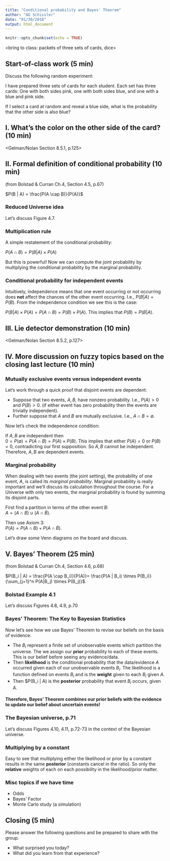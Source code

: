 ```yaml
---
title: "Conditional probability and Bayes' Theorem"
author: "AG Schissler"
date: "01/30/2018"
output: html_document
---
```


```r
knitr::opts_chunk$set(echo = TRUE)
```

<bring to class: packets of three sets of cards, dice>

## Start-of-class work (5 min)

Discuss the following random experiment:

I have prepared three sets of cards for each student. Each set has three cards: One with both sides pink, one with both sides blue, and one with a blue and pink side.

If I select a card at random and reveal a blue side, what is the probability that the other side is also blue?

## I. What's the color on the other side of the card? (10 min)

<Gelman/Nolan Section 8.5.1, p.125>

## II. Formal definition of conditional probability (10 min)

(from Bolstad & Curran Ch.4, Section 4.5, p.67)

$P(B | A) = \frac{P(A \cap B)}{P(A)}$

### Reduced Universe idea

Let's discuss Figure 4.7.

### Multiplication rule

A simple restatement of the conditional probability:

$P(A \cap B) =  P(B | A) \times P(A)$

But this is powerful! Now we can compute the joint probability by multiplying the conditional probability by the marginal probability.

### Conditional probability for independent events

Intuitively, independence means that one event occurring or not occurring does **not** affect the chances of the other event occurring. I.e., $P(B|A) = P(B)$. From the independence condition we see this is the case:

$P(B | A) \times P(A) = P(A \cap B) =  P(B) \times P(A)$. This implies that $P(B) = P(B|A)$.

## III. Lie detector demonstration (10 min)

<Gelman/Nolan Section 8.5.2, p.127>

## IV. More discussion on fuzzy topics based on the closing last lecture (10 min)

### Mutually exclusive events versus independent events

Let's work through a quick proof that disjoint events are dependent:

- Suppose that two events, $A,B$, have nonzero probability. I.e., $P(A) > 0$ and $P(B) > 0$. (if either event has zero probability then the events are trivially independent).
- Further suppose that $A$ and $B$ are mutually exclusive. I.e., $A \cap B = \emptyset$.

Now let's check the independence condition:

If $A,B$ are independent then  
$0=P(\emptyset)=P(A \cap B)=P(A) \times P(B)$. This implies that either $P(A)=0$ or $P(B)=0$, contradicting our first supposition. So $A,B$ cannot be independent. Therefore, $A,B$ are dependent events.

### Marginal probability

When dealing with two events (the joint setting), the probability of one event, $A$, is called its _marginal probability_. Marginal probability is really important and we'll discuss its calculation throughout the course. For a Universe with only two events, the marginal probability is found by summing its disjoint parts.

First find a partition in terms of the other event $B$:  
$A = (A \cap B) \cup (A \cap \tilde{B})$.

Then use Axiom 3:  
$P(A) = P(A \cap B) + P(A \cap \tilde{B})$.

Let's draw some Venn diagrams on the board and discuss.

## V. Bayes' Theorem (25 min)

(from Bolstad & Curran Ch.4, Section 4.6, p.68)

$P(B_i | A) = \frac{P(A \cap B_i)}{P(A)}= \frac{P(A | B_i) \times P(B_i)}{\sum_{j=1}^n P(A|B_j) \times P(B_j)}$. 

### Bolstad Example 4.1

Let's discuss Figures 4.8, 4.9, p.70

### Bayes' Theorem: The Key to Bayesian Statistics

Now let's see how we use Bayes' Theorem to revise our beliefs on the basis of evidence. 

- The $B_i$ represent a finite set of unobservable events which partition the universe. The we assign our **prior** probability to each of these events. This is our belief before seeing any evidence/data.
- Then **likelihood** is the conditional probability that the data/evidence $A$ occurred given each of our unobservable events $B_i$. The likelihood is a function defined on events $B_i$ and is the **weight** given to each $B_i$ given $A$.
- Then $P(B_i | A) is the **posterior** probability that event $B_i$ occurs, given $A$. 

#### Therefore, Bayes' Theorem combines our prior beliefs with the evidence to update our belief about uncertain events!

### The Bayesian universe, p.71

Let's discuss Figures 4.10, 4.11, p.72-73 in the context of the Bayesian universe.

### Multiplying by a constant

Easy to see that multiplying either the likelihood or prior by a constant results in the same **posterior** (constants cancel in the ratio). So only the **relative** weights of each on each possibility in the likelihood/prior matter.

### Misc topics if we have time

- Odds
- Bayes' Factor
- Monte Carlo study (a simulation)

## Closing (5 min)

Please answer the following questions and be prepared to share with the group.

- What surprised you today?
- What did you learn from that experience?


